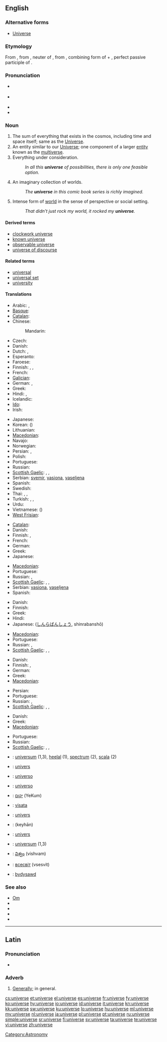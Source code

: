 {{also|Universe}}
==English==

===Alternative forms===
* [[Universe]] {{qualifier|dated or religious}}

===Etymology===
From {{etyl|fro}} {{term|univers}}, from {{etyl|la}} {{term|universum||all things, as a whole, the universe}}, neuter of {{term|universus||all together, whole, entire, collective, general, literally turned or combined into one}}, from {{term|uni-}}, combining form of {{term|unus||one}} + {{term|versus||turned}}, perfect passive participle of {{term|vertere||to turn}}.

===Pronunciation===
* {{a|UK}} {{IPA|/ˈjuːnɪˌvɜːs/}}
* {{a|US}} {{IPA|/ˈjunəˌvɝs/}}
* {{audio|en-us-universe.ogg|Audio (US)}}
* {{rhymes|ɜː(r)s}}

===Noun===
{{en-noun}}

# The sum of everything that exists in the cosmos, including time and space itself; same as the [[Universe]].
# An entity similar to our [[Universe]]; one component of a larger [[entity]] known as the [[multiverse]].
# Everything under consideration.
#: ''In all this '''universe''' of possibilities, there is only one feasible option.''
# An imaginary collection of worlds.
#: ''The '''universe''' in this comic book series is richly imagined.''
# Intense form of [[world]] in the sense of perspective or social setting.
#: ''That didn’t just rock my world, it rocked my '''universe'''.''

====Derived terms====
* [[clockwork universe]]
* [[known universe]]
* [[observable universe]]
* [[universe of discourse]]

====Related terms====
* [[universal]]
* [[universal set]]
* [[university]]

====Translations====
{{trans-top|the Universe}}
* Arabic: {{t-|ar|كون|m|tr=kawn}},  {{t|ar|الكون|tr=al-kawn}}
* [[Basque]]: {{t|eu|unibertso}}
* [[Catalan]]: {{t|ca|univers|m}}
* Chinese:
*: Mandarin: {{t-|cmn|宇宙|tr=Yǔzhòu|sc=Hani}}
* Czech: {{t+|cs|vesmír|m}}
* Danish: {{t-|da|univers|n}}
* Dutch: {{t+|nl|heelal|n}}, {{t+|nl|universum|n}}
* Esperanto: {{t+|eo|universo|xs=Esperanto}}
* Faroese: {{t|fo|alheimur|m}}
* Finnish: {{t+|fi|maailmankaikkeus}}, {{t+|fi|universumi}}, {{t+|fi|kosmos}}
* French: {{t+|fr|Univers|m}}
* [[Galician]]: {{t+|gl|universo|m|xs=Galician}}
* German: {{t+|de|Universum|n}},  {{t+|de|Weltall|n}}
* Greek: {{t+|el|σύμπαν|n|tr=sýmpan}}
* Hindi: {{t-|hi|ब्रह्माण्ड|tr=brahmāṇḍ|xs=Hindi}}, {{t|hi|अंतरिक्ष|xs=Hindi}}
* Icelandic: {{t|is|alheimur|m}}
* [[Ido]]: {{t+|io|universo|xs=Ido}}
* Irish: {{t|ga|cruinne|f}}
{{trans-mid}}
* Japanese: {{t+|ja|宇宙|tr=うちゅう, Uchū}}
* Korean: {{t+|ko|우주|tr=Uju|sc=Hang}} ({{t+|ko|宇宙|sc=Hani}})
* Lithuanian: {{t|lt|visata|f}}
* [[Macedonian]]: {{t-|mk|вселена|f|tr=vsélena}}
* Navajo: {{tø|nv|yágháhookáán}}
* Norwegian: {{t|no|univers|n}}
* Persian: {{t+|fa|کیهان|tr=keyhân|xs=Persian}}, {{t|fa|هستی|tr=hasti|xs=Persian}}
* Polish: {{t-|pl|wszechświat|m}}
* Portuguese: {{t+|pt|universo|m}}
* Russian: {{t-|ru|Вселенная|f|tr=Vselénnaja}}
* [[Scottish Gaelic]]: {{t-|gd|domhan|m|xs=Scottish Gaelic}}, {{t|gd|cruinne-cè|m|f}}, {{t|gd|saoghal|m}}
* Serbian: [[svemir]], [[vasiona]], [[vaseljena]]
* Spanish: {{t+|es|universo|m}}
* Swedish: {{t+|sv|universum}}
* Thai: {{t|th|จักรวาล|tr=jàk-grà-waan}},  {{t|th|เอกภพ|tr=àyk-gà-póp}},  {{t-|th|เอกภาพ|tr=àyk-gà-pâap}}
* Turkish: {{t+|tr|uzay}}, {{t+|tr|evren}}, {{t+|tr|cihan|n}}
* Urdu: {{t|ur|کائنات|f|tr=kainat|sc=ur-Arab}}
* Vietnamese: {{t+|vi|vũ trụ|xs=Vietnamese}} ({{t+|vi|宇宙|sc=Hani|xs=Vietnamese}})
* [[West Frisian]]: {{t+|fy|hielal|xs=West Frisian}}
{{trans-bottom}}

{{trans-top|an entity similar to our universe}}
* [[Catalan]]: {{t|ca|univers|m}}
* Danish: {{t-|da|univers|n}}
* Finnish: {{t+|fi|maailmankaikkeus}}, {{t+|fi|universumi}}
* French: {{t+|fr|univers|m}}
* German: {{t+|de|Universum|n}}
* Greek: {{t+|el|σύμπαν|n|tr=sýmpan}}
* Japanese: {{t+|ja|宇宙|tr=うちゅう, uchū}}
{{trans-mid}}
* [[Macedonian]]: {{t-|mk|вселена|f|tr=vsélena}}
* Portuguese: {{t+|pt|universo|m}}
* Russian: {{t+|ru|вселенная|f|tr=vselénnaja}}, {{t+|ru|мир|m|tr=mir}}
* [[Scottish Gaelic]]: {{t-|gd|domhan|m|xs=Scottish Gaelic}}, {{t|gd|saoghal|m}}, {{t|gd|cruinne-cè|m|f}}
* Serbian: [[vasiona]], [[vaseljena]]
* Spanish: {{t|es|universo|m}}
{{trans-bottom}}

{{trans-top|everything under consideration}}
* Danish: {{t-|da|univers|n}}
* Finnish: {{t+|fi|avaruus}}
* Greek: {{t+|el|σύμπαν|n|tr=sýmpan}}
* Hindi: {{t-|hi|ब्रह्माण्ड|xs=Hindi}}
* Japanese: {{Jpan|[[森羅万象]]}} ([[しんらばんしょう]], shinrabanshō)
{{trans-mid}}
* [[Macedonian]]: {{t-|mk|вселена|f|tr=vsélena}}
* Portuguese: {{t+|pt|universo|m}}
* Russian: {{t+|ru|вселенная|f|tr=vselénnaja}}, {{t+|ru|мир|m|tr=mir}}
* [[Scottish Gaelic]]: {{t-|gd|domhan|m|xs=Scottish Gaelic}}, {{t|gd|saoghal|m}}, {{t|gd|cruinne-cè|m|f}}
{{trans-bottom}}

{{trans-top|an imaginary collection of worlds}}
* Danish: {{t-|da|univers|n}}
* Finnish: {{t+|fi|maailma}}, {{t+|fi|maailma|alt=maailmat}}
* German: {{t+|de|Universum|n}}
* Greek: {{t+|el|σύμπαν|n|tr=sýmpan}}
* [[Macedonian]]: {{t-|mk|вселена|f|tr=vsélena}}
{{trans-mid}}
* Persian: {{t+|fa|کیهان|tr=keyhân|xs=Persian}}
* Portuguese: {{t+|pt|universo|m}}
* Russian: {{t+|ru|вселенная|f|tr=vselénnaja}}, {{t+|ru|мир|m|tr=mir}}
* [[Scottish Gaelic]]: {{t-|gd|domhan|m|xs=Scottish Gaelic}}, {{t|gd|saoghal|m}}, {{t|gd|cruinne-cè|m|f}}
{{trans-bottom}}

{{trans-top|intense form of ''world'' in the sense of perspective or social setting}}
* Danish: {{t-|da|univers|n}}
* Greek: {{t+|el|σύμπαν|n|tr=sýmpan}}
* [[Macedonian]]: {{t-|mk|вселена|f|tr=vsélena}}
{{trans-mid}}
* Portuguese: {{t+|pt|universo|m}}
* Russian: {{t+|ru|вселенная|f|tr=vselénnaja}}
* [[Scottish Gaelic]]: {{t-|gd|domhan|m|xs=Scottish Gaelic}}, {{t|gd|saoghal|m}}, {{t|gd|cruinne-cè|m|f}}
{{trans-bottom}}

{{checktrans-top}}
* {{ttbc|nl}}: [[universum]] {{n}} (1,3), [[heelal]] {{n}} (1), [[spectrum]] {{n}} (2), [[scala]] {{n}} (2)
* {{ttbc|fr}}: [[univers]] {{m}}
* {{ttbc|ia}}: [[universo#Interlingua|universo]]
* {{ttbc|it}}: [[universo#Italian|universo]] {{m}}
* {{ttbc|he}}: [[יקום]] (YeKum)
* {{ttbc|Lithuanian}}: [[visata]] {{f}}
* {{ttbc|mt}}: [[univers]] {{m}}
{{trans-mid}}
* {{ttbc|fa}}: {{fa-Arab|[[کیهان]]}} (keyhān)
* {{ttbc|ro}}: [[univers]] {{n}}
* {{ttbc|sv}}: [[universum]] {{n}} (1,3)
* {{ttbc|te}}: [[విశ్వం]] (vishvam)
* {{ttbc|uk}}: [[всесвіт]] (vsesvit) {{m}}
* {{ttbc|cy}}: [[bydysawd]]
{{trans-bottom}}

===See also===
* [[Om]]
* {{sister|disambig}}
* {{pedia|universe}}
* {{pedia|universe (economics)}}
* {{pedia|universe (mathematics)}}

----

==Latin==

===Pronunciation===
* {{IPA|/uː.nɪˈwɛːr.seː/|lang=la}}

===Adverb===
{{la-adv|ūniversē||-}}

# [[generally|Generally]]; in general.

[[Category:Astronomy]]

[[cs:universe]]
[[et:universe]]
[[el:universe]]
[[es:universe]]
[[fr:universe]]
[[fy:universe]]
[[ko:universe]]
[[hy:universe]]
[[io:universe]]
[[id:universe]]
[[it:universe]]
[[kn:universe]]
[[kk:universe]]
[[sw:universe]]
[[ku:universe]]
[[lo:universe]]
[[hu:universe]]
[[ml:universe]]
[[my:universe]]
[[nl:universe]]
[[ja:universe]]
[[pl:universe]]
[[pt:universe]]
[[ru:universe]]
[[simple:universe]]
[[sr:universe]]
[[fi:universe]]
[[sv:universe]]
[[ta:universe]]
[[te:universe]]
[[vi:universe]]
[[zh:universe]]